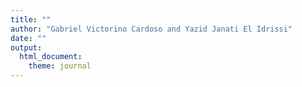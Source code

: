 ```yaml
--- 
title: "" 
author: "Gabriel Victorino Cardoso and Yazid Janati El Idrissi"
date: ""
output: 
  html_document:
    theme: journal
---
```


